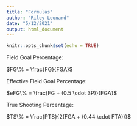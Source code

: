 ```yaml
---
title: "Formulas"
author: "Riley Leonard"
date: "5/12/2021"
output: html_document
---
```


```r
knitr::opts_chunk$set(echo = TRUE)
```

Field Goal Percentage:

$FG\% = \frac{FG}{FGA}$

Effective Field Goal Percentage:

$eFG\% = \frac{FG + (0.5 \cdot 3P)}{FGA}$

True Shooting Percentage:

$TS\% = \frac{PTS}{2(FGA + (0.44 \cdot FTA))}$
